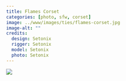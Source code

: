 ```yaml
---
title: Flames Corset
categories: [photo, sfw, corset]
image: ../www/images/ties/flames-corset.jpg
image-alt: ""
credits: 
  design: Setonix
  rigger: Setonix
  model: Setonix
  photo: Setonix
---
```


![](../www/images/ties/flames-corset.jpg)

